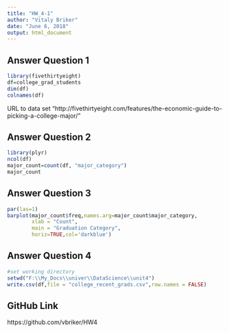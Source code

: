 ```yaml
---
title: "HW_4-1"
author: "Vitaly Briker"
date: "June 6, 2018"
output: html_document
---
```


## Answer Question 1

```r
library(fivethirtyeight)
df=college_grad_students
dim(df)
colnames(df)
```
URL to data set "http://fivethirtyeight.com/features/the-economic-guide-to-picking-a-college-major/"

## Answer Question 2

```r
library(plyr)
ncol(df)
major_count=count(df, "major_category")
major_count
```

## Answer Question 3

```r
par(las=1) 
barplot(major_count$freq,names.arg=major_count$major_category,
        xlab = "Count",
        main = "Graduation Category",
        horiz=TRUE,col='darkblue')
```

## Answer Question 4

```r
#set working directory
setwd("F:\\My_Docs\\univer\\DataScience\\unit4")
write.csv(df,file = "college_recent_grads.csv",row.names = FALSE)
```

## GitHub Link
https://github.com/vbriker/HW4

